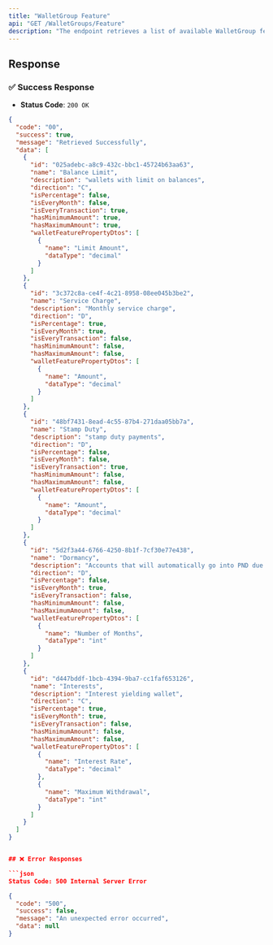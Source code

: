 ```yaml
---
title: "WalletGroup Feature"
api: "GET /WalletGroups/Feature"
description: "The endpoint retrieves a list of available WalletGroup features.."
---
```


## Response

### ✅ Success Response

- **Status Code**: `200 OK`

```json
{
  "code": "00",
  "success": true,
  "message": "Retrieved Successfully",
  "data": [
    {
      "id": "025adebc-a8c9-432c-bbc1-45724b63aa63",
      "name": "Balance Limit",
      "description": "wallets with limit on balances",
      "direction": "C",
      "isPercentage": false,
      "isEveryMonth": false,
      "isEveryTransaction": true,
      "hasMinimumAmount": true,
      "hasMaximumAmount": true,
      "walletFeaturePropertyDtos": [
        {
          "name": "Limit Amount",
          "dataType": "decimal"
        }
      ]
    },
    {
      "id": "3c372c8a-ce4f-4c21-8958-08ee045b3be2",
      "name": "Service Charge",
      "description": "Monthly service charge",
      "direction": "D",
      "isPercentage": true,
      "isEveryMonth": true,
      "isEveryTransaction": false,
      "hasMinimumAmount": false,
      "hasMaximumAmount": false,
      "walletFeaturePropertyDtos": [
        {
          "name": "Amount",
          "dataType": "decimal"
        }
      ]
    },
    {
      "id": "48bf7431-8ead-4c55-87b4-271daa05bb7a",
      "name": "Stamp Duty",
      "description": "stamp duty payments",
      "direction": "D",
      "isPercentage": false,
      "isEveryMonth": false,
      "isEveryTransaction": true,
      "hasMinimumAmount": false,
      "hasMaximumAmount": false,
      "walletFeaturePropertyDtos": [
        {
          "name": "Amount",
          "dataType": "decimal"
        }
      ]
    },
    {
      "id": "5d2f3a44-6766-4250-8b1f-7cf30e77e438",
      "name": "Dormancy",
      "description": "Accounts that will automatically go into PND due to inactivity for some time",
      "direction": "D",
      "isPercentage": false,
      "isEveryMonth": true,
      "isEveryTransaction": false,
      "hasMinimumAmount": false,
      "hasMaximumAmount": false,
      "walletFeaturePropertyDtos": [
        {
          "name": "Number of Months",
          "dataType": "int"
        }
      ]
    },
    {
      "id": "d447bddf-1bcb-4394-9ba7-cc1faf653126",
      "name": "Interests",
      "description": "Interest yielding wallet",
      "direction": "C",
      "isPercentage": true,
      "isEveryMonth": true,
      "isEveryTransaction": false,
      "hasMinimumAmount": false,
      "hasMaximumAmount": false,
      "walletFeaturePropertyDtos": [
        {
          "name": "Interest Rate",
          "dataType": "decimal"
        },
        {
          "name": "Maximum Withdrawal",
          "dataType": "int"
        }
      ]
    }
  ]
}


## ❌ Error Responses

```json
Status Code: 500 Internal Server Error

{
  "code": "500",
  "success": false,
  "message": "An unexpected error occurred",
  "data": null
}
